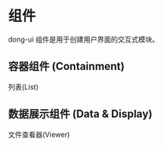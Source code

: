 
<Meta title="组件/全部组件" />

# 组件
dong-ui 组件是用于创建用户界面的交互式模块。

## 容器组件 (Containment)

列表(List)
<Canvas of={ListStories.Slots_default} />

## 数据展示组件 (Data & Display)

文件查看器(Viewer)
<Canvas of={ViewerStories.Default} />
